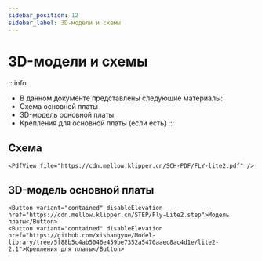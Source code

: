 ```yaml
---
sidebar_position: 12
sidebar_label: 3D-модели и схемы
---
```




# 3D-модели и схемы


:::info
* В данном документе представлены следующие материалы:
* Схема основной платы
* 3D-модель основной платы
* Крепления для основной платы (если есть)
:::

## Схема

    <PdfView file="https://cdn.mellow.klipper.cn/SCH-PDF/FLY-lite2.pdf" />


## 3D-модель основной платы

    <Button variant="contained" disableElevation href="https://cdn.mellow.klipper.cn/STEP/Fly-Lite2.step">Модель платы</Button>
    <Button variant="contained" disableElevation href="https://github.com/xishangyue/Model-library/tree/5f88b5c4ab5046e459be7352a5470aaec8ac4d1e/lite2-2.1">Крепления для платы</Button>
